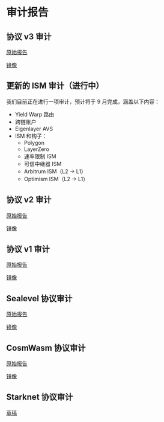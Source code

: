 # 审计报告

## 协议 v3 审计

[原始报告](https://github.com/trailofbits/publications/blob/master/reviews/2023-09-hyperlane-securityreview.pdf)

[镜像](/pdf/hyperlane-v3-protocol-audit.pdf)

## 更新的 ISM 审计（进行中）

我们目前正在进行一项审计，预计将于 9 月完成，涵盖以下内容：

- Yield Warp 路由
- 跨链账户
- Eigenlayer AVS
- ISM 和钩子：
  - Polygon
  - LayerZero
  - 速率限制 ISM
  - 可信中继器 ISM
  - Arbitrum ISM（L2 → L1）
  - Optimism ISM（L2 → L1）

## 协议 v2 审计

[原始报告](https://audits.hacken.io/hyperlane/sca-hyperlane-interchain-message-service-apr2023/)

[镜像](/pdf/hyperlane-v2-protocol-audit.pdf)

## 协议 v1 审计

[原始报告](https://www.fyeo.io/post/fyeo-security-assessment-of-the-hyperlane-formerly-abacus-smart-contracts-in-august-2022)

[镜像](/pdf/hyperlane-v1-protocol-audit.pdf)

## Sealevel 协议审计

[原始报告](https://github.com/sec3-service/reports/blob/master/reports/sec3_hyperlane-sealevel.pdf)

[镜像](/pdf/sealevel-hyperlane-audit.pdf)

## CosmWasm 协议审计

[原始报告](https://github.com/oak-security/audit-reports/blob/main/Hyperlane/2024-02-13%20Audit%20Report%20-%20cw-hyperlane%20v1.0.pdf)

[镜像](/pdf/cw-hyperlane-audit.pdf)

## Starknet 协议审计

[草稿](/pdf/starknet-hyperlane-audit-draft.pdf)
